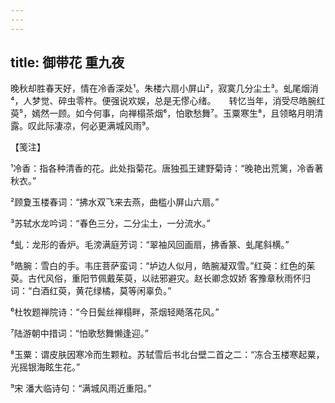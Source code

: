```yaml
---
---
---
```

title: 御带花 重九夜
---







晚秋却胜春天好，情在冷香深处¹。朱楼六扇小屏山²，寂寞几分尘土³。虬尾烟消⁴，人梦觉、碎虫零杵。便强说欢娱，总是无憀心绪。　　转忆当年，消受尽皓腕红萸⁵，嫣然一顾。如今何事，向禅榻茶烟⁶，怕歌愁舞⁷。玉粟寒生⁸，且领略月明清露。叹此际凄凉，何必更满城风雨⁹。





【笺注】


¹冷香：指各种清香的花。此处指菊花。唐独孤王建野菊诗：“晚艳出荒篱，冷香著秋衣。”

²顾夐玉楼春词：“拂水双飞来去燕，曲槛小屏山六扇。”

³苏轼水龙吟词：“春色三分，二分尘土，一分流水。”

⁴虬：龙形的香炉。毛滂满庭芳词：“翠袖风回画扇，拂香篆、虬尾斜横。”

⁵皓腕：雪白的手。韦庄菩萨蛮词：“垆边人似月，皓腕凝双雪。”红萸：红色的茱萸。古代风俗，重阳节佩戴茱萸，以祛邪避灾。赵长卿念奴娇 客豫章秋雨怀归词：“白酒红萸，黄花绿橘，莫等闲辜负。”

⁶杜牧题禅院诗：“今日鬓丝禅榻畔，茶烟轻飏落花风。”

⁷陆游朝中措词：“怕歌愁舞懒逢迎。”

⁸玉粟：谓皮肤因寒冷而生颗粒。苏轼雪后书北台壁二首之二：“冻合玉楼寒起粟，光摇银海眩生花。”

⁹宋 潘大临诗句：“满城风雨近重阳。”